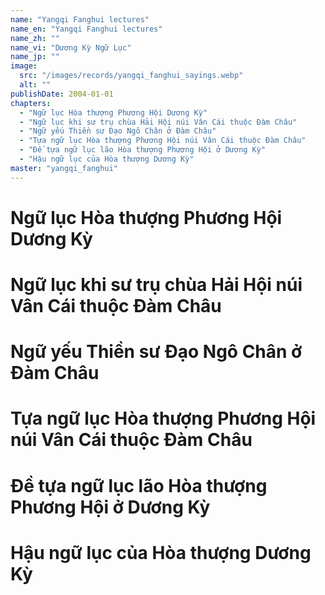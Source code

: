 ```yaml
---
name: "Yangqi Fanghui lectures"
name_en: "Yangqi Fanghui lectures"
name_zh: ""
name_vi: "Dương Kỳ Ngữ Lục"
name_jp: ""
image:
  src: "/images/records/yangqi_fanghui_sayings.webp"
  alt: ""
publishDate: 2004-01-01
chapters:
  - "Ngữ lục Hòa thượng Phương Hội Dương Kỳ"
  - "Ngữ lục khi sư trụ chùa Hải Hội núi Vân Cái thuộc Đàm Châu"
  - "Ngữ yếu Thiền sư Đạo Ngô Chân ở Đàm Châu"
  - "Tựa ngữ lục Hòa thượng Phương Hội núi Vân Cái thuộc Đàm Châu"
  - "Đề tựa ngữ lục lão Hòa thượng Phương Hội ở Dương Kỳ"
  - "Hậu ngữ lục của Hòa thượng Dương Kỳ"
master: "yangqi_fanghui"
---
```





#  Ngữ lục Hòa thượng Phương Hội Dương Kỳ

#  Ngữ lục khi sư trụ chùa Hải Hội núi Vân Cái thuộc Đàm Châu

#  Ngữ yếu Thiền sư Đạo Ngô Chân ở Đàm Châu

#  Tựa ngữ lục Hòa thượng Phương Hội núi Vân Cái thuộc Đàm Châu

#  Đề tựa ngữ lục lão Hòa thượng Phương Hội ở Dương Kỳ

#  Hậu ngữ lục của Hòa thượng Dương Kỳ
